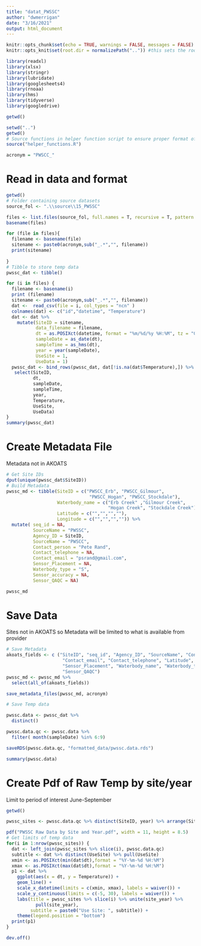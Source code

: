 ```yaml
---
title: "datat_PWSSC"
author: "dwmerrigan"
date: "3/16/2021"
output: html_document
---
```


```r
knitr::opts_chunk$set(echo = TRUE, warnings = FALSE, messages = FALSE)
knitr::opts_knit$set(root.dir = normalizePath("..")) #this sets the root.dir up one level back to the project so that paths are relative to the project directory.

library(readxl)
library(xlsx)
library(stringr)
library(lubridate)
library(googlesheets4)
library(rnoaa)
library(hms)
library(tidyverse)
library(googledrive) 

getwd()

```

```r
setwd("..")
getwd()
# Source functions in helper function script to ensure proper format of saved data
source("helper_functions.R")

acronym = "PWSCC_"

```


# Read in data and format

```r
getwd()
# Folder containing source datasets
source_fol <- ".\\source\\15_PWSSC"

files <- list.files(source_fol, full.names = T, recursive = T, pattern = ".*.csv|.*.xlsx")
basename(files)

for (file in files){
  filename <- basename(file)
  sitename <- paste0(acronym,sub("_.*","", filename))
  print(sitename)
  
}
# Tibble to store temp data
pwssc_dat <- tibble()

for (i in files) {
  filename <- basename(i)
  print (filename)
  sitename <- paste0(acronym,sub("_.*","", filename))
  dat <-  read_csv(file = i, col_types = "ncn" )
  colnames(dat) <- c("id","datetime", "Temperature")
  dat <- dat %>% 
    mutate(SiteID = sitename,
           data_filename = filename,
           dt = as.POSIXct(datetime, format = "%m/%d/%y %H:%M", tz = "GMT"),
           sampleDate = as_date(dt),
           sampleTime = as_hms(dt),
           year = year(sampleDate),
           UseSite = 1,
           UseData = 1)
  pwssc_dat <- bind_rows(pwssc_dat, dat[!is.na(dat$Temperature),]) %>% 
   select(SiteID,
          dt,
          sampleDate,
          sampleTime,
          year,
          Temperature,
          UseSite,
          UseData)
}
summary(pwssc_dat)

```
# Create Metadata File
Metadata not in AKOATS 

```r
# Get Site IDs
dput(unique(pwssc_dat$SiteID))
# Build Metadata
pwssc_md <- tibble(SiteID = c("PWSCC_Erb", "PWSCC_Gilmour",
                               "PWSCC_Hogan", "PWSCC_Stockdale"),
                   Waterbody_name = c("Erb Creek" ,"Gilmour Creek",
                                      "Hogan Creek", "Stockdale Creek"),
                   Latitude = c("","","",""),
                   Longitude = c("","","","")) %>% 
  mutate( seq_id = NA,
          SourceName = "PWSSC",
          Agency_ID = SiteID,
          SourceName = "PWSCC",
          Contact_person = "Pete Rand",
          Contact_telephone = NA,
          Contact_email = "psrand@gmail.com",
          Sensor_Placement = NA,
          Waterbody_type = "S",
          Sensor_accuracy = NA,
          Sensor_QAQC = NA)

pwssc_md
```

# Save Data
Sites not in AKOATS so Metadata will be limited to what is available from provider

```r
# Save Metadata
akoats_fields <- c ("SiteID", "seq_id", "Agency_ID", "SourceName", "Contact_person", 
                     "Contact_email", "Contact_telephone", "Latitude", "Longitude", 
                     "Sensor_Placement", "Waterbody_name", "Waterbody_type", "Sensor_accuracy", 
                     "Sensor_QAQC")
pwssc_md <- pwssc_md %>% 
  select(all_of(akoats_fields))

save_metadata_files(pwssc_md, acronym)

# Save Temp data

pwssc.data <- pwssc_dat %>% 
  distinct()

pwssc.data.qc <- pwssc.data %>% 
  filter( month(sampleDate) %in% 6:9)

saveRDS(pwssc.data.qc, "formatted_data/pwssc.data.rds")

summary(pwssc.data)

```

# Create Pdf of Raw Temp by site/year 
Limit to period of interest June-September

```r
getwd()

pwssc_sites <- pwssc.data.qc %>% distinct(SiteID, year) %>% arrange(SiteID, year)

pdf("PWSSC Raw Data by Site and Year.pdf", width = 11, height = 8.5)
# Get limits of temp data 
for(i in 1:nrow(pwssc_sites)) {
  dat <- left_join(pwssc_sites %>% slice(i), pwssc.data.qc)
  subtitle <- dat %>% distinct(UseSite) %>% pull(UseSite)
  xmin <- as.POSIXct(min(dat$dt),format = "%Y-%m-%d %H:%M")
  xmax <- as.POSIXct(max(dat$dt),format = "%Y-%m-%d %H:%M")
  p1 <- dat %>% 
    ggplot(aes(x = dt, y = Temperature)) +
    geom_line() +
    scale_x_datetime(limits = c(xmin, xmax), labels = waiver()) +
    scale_y_continuous(limits = c(-5, 30), labels = waiver()) +
    labs(title = pwssc_sites %>% slice(i) %>% unite(site_year) %>%
           pull(site_year),
         subtitle = paste0("Use Site: ", subtitle)) +
    theme(legend.position = "bottom")
  print(p1)
}

dev.off()

```